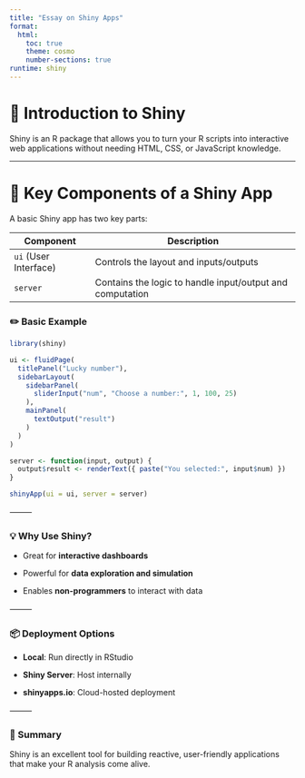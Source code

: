 ```yaml
---
title: "Essay on Shiny Apps"
format:
  html:
    toc: true
    theme: cosmo
    number-sections: true
runtime: shiny
---
```


# 🚀 Introduction to Shiny

Shiny is an R package that allows you to turn your R scripts into interactive web applications without needing HTML, CSS, or JavaScript knowledge.

------------------------------------------------------------------------

# 🧱 Key Components of a Shiny App

A basic Shiny app has two key parts:

| Component | Description |
|----|----|
| `ui` (User Interface) | Controls the layout and inputs/outputs |
| `server` | Contains the logic to handle input/output and computation |

### ✏️ Basic Example

```r
library(shiny)

ui <- fluidPage(
  titlePanel("Lucky number"),
  sidebarLayout(
    sidebarPanel(
      sliderInput("num", "Choose a number:", 1, 100, 25)
    ),
    mainPanel(
      textOutput("result")
    )
  )
)

server <- function(input, output) {
  output$result <- renderText({ paste("You selected:", input$num) })
}

shinyApp(ui = ui, server = server)
```

⸻

### 💡 Why Use Shiny? 

-   Great for **interactive dashboards**

-   Powerful for **data exploration and simulation**

-   Enables **non-programmers** to interact with data

⸻

### 📦 Deployment Options 

-   **Local**: Run directly in RStudio

-   **Shiny Server**: Host internally

-   **shinyapps.io**: Cloud-hosted deployment

⸻

### **🧠 Summary**

Shiny is an excellent tool for building reactive, user-friendly applications that make your R analysis come alive.
